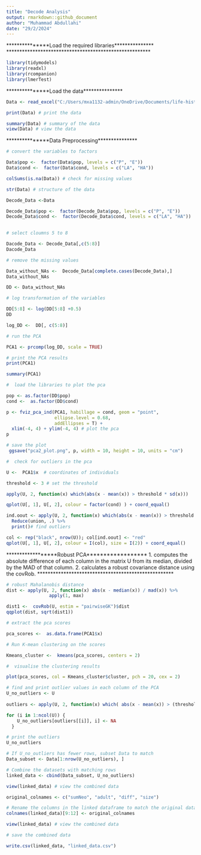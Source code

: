 ```yaml
---
title: "Decode Analysis"
output: rmarkdown::github_document
author: "Muhammad Abdullahi"
date: "29/2/2024"
---
```


***************Load the required libraries***************
*******************************************************


```r

library(tidymodels)
library(readxl)
library(rcompanion)
library(lmerTest)
```


***************Load the data***************

```r

Data <- read_excel("C:/Users/mxa1132-admin/OneDrive/Documents/life-history-traits-analysis/Decode_Analysis.xlsx") # load the data

```

```r
print(Data) # print the data
```

```r
summary(Data) # summary of the data
view(Data) # view the data

```

***************Data Preprocessing***************

```r
# convert the variables to factors

Data$pop <-  factor(Data$pop, levels = c("P", "E"))
Data$cond <-  factor(Data$cond, levels = c("LA", "HA"))

```


```r

colSums(is.na(Data)) # check for missing values

```

```r
str(Data) # structure of the data
```
```r
Decode_Data <-Data

```


```r
Decode_Data$pop <-  factor(Decode_Data$pop, levels = c("P", "E"))
Decode_Data$cond <-  factor(Decode_Data$cond, levels = c("LA", "HA"))
                           
```


```r
# select cloumns 5 to 8 

Dacode_Data <- Decode_Data[,c(5:8)]
Dacode_Data
```


```r
# remove the missing values

Data_without_NAs <-  Decode_Data[complete.cases(Decode_Data),]
Data_without_NAs

```
```r
DD <- Data_without_NAs

```



```r
# log transformation of the variables

DD[5:8] <- log(DD[5:8] +0.5)
DD
```
```r
log_DD <-  DD[, c(5:8)]

```

```r
# run the PCA

PCA1 <- prcomp(log_DD, scale = TRUE)
```

```r
# print the PCA results
print(PCA1)
```

```r
summary(PCA1)
```

```r
#  load the libraries to plot the pca

pop <- as.factor(DD$pop)
cond <-  as.factor(DD$cond)
```


```r
p <- fviz_pca_ind(PCA1, habillage = cond, geom = "point",
                  ellipse.level = 0.68,
                  addEllipses = T) +
  xlim(-4, 4) + ylim(-4, 4) # plot the pca
p
```


```r

# save the plot
 ggsave("pca2_plot.png", p, width = 10, height = 10, units = "cm")
```




```r
#  check for outliers in the pca

U <-  PCA1$x  # coordinates of individuals
```

```r
threshold <- 3 # set the threshold

apply(U, 2, function(x) which(abs(x - mean(x)) > threshold * sd(x)))
```


```r

qplot(U[, 1], U[, 2], colour = factor(cond) ) + coord_equal()
```

```r
ind.oout <- apply(U, 2, function(x) which(abs(x - mean(x)) > threshold * sd(x))) %>% 
  Reduce(union, .) %>%
  print()# find outliers

```

```r
col <- rep("black", nrow(U)); col[ind.oout] <- "red"
qplot(U[, 1], U[, 2], colour = I(col), size = I(2)) + coord_equal()
```

******************Robust PCA******************
1. computes the absolute difference of each column in the matrix U from its median, 
divided by the MAD of that column.
2. calculates a robust covariance distance using the covRob.
****************************************************

```r
# robust Mahalanobis distance
dist <- apply(U, 2, function(x) abs(x - median(x)) / mad(x)) %>%  
                apply(1, max) 

dist1 <-  covRob(U, estim = "pairwiseGK")$dist
qqplot(dist, sqrt(dist1))

```


```r
# extract the pca scores

pca_scores <-  as.data.frame(PCA1$x)

```


```r

# Run K-mean clustering on the scores

Kmeans_cluster <-  kmeans(pca_scores, centers = 2)

```

```r
#  visualise the clustering results

plot(pca_scores, col = Kmeans_cluster$cluster, pch = 20, cex = 2)

```



```r
# find and print outlier values in each column of the PCA
U_no_outliers <- U
  
outliers <- apply(U, 2, function(x) which( abs(x - mean(x)) > (threshold * sd(x)) )) # find outliers

```





```r
for (i in 1:ncol(U)) {  
    U_no_outliers[outliers[[i]], i] <- NA 
  }
```


```r
# print the outliers  
U_no_outliers

```


```r
# If U_no_outliers has fewer rows, subset Data to match
Data_subset <- Data[1:nrow(U_no_outliers), ]

# Combine the datasets with matching rows
linked_data <- cbind(Data_subset, U_no_outliers)

```

```r


view(linked_data) # view the combined data

```


```r

original_colnames <- c("sumNeo", "adult", "diff", "size")
```


```r
# Rename the columns in the linked dataframe to match the original dataset
colnames(linked_data)[9:12] <- original_colnames

view(linked_data) # view the combined data

```

```r

# save the combined data

write.csv(linked_data, "linked_data.csv")

```


